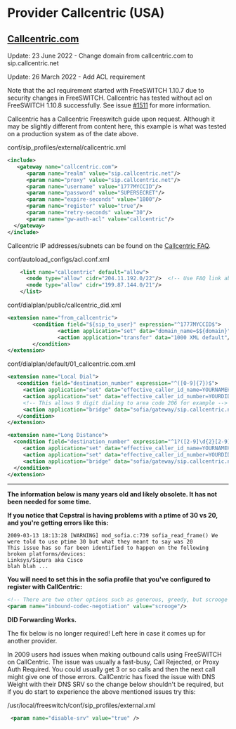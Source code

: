 
# Provider Callcentric (USA) 

 

## [Callcentric.com](http://www.callcentric.com/)

Update: 23 June 2022 - Change domain from callcentric.com to sip.callcentric.net

Update: 26 March 2022 - Add ACL requirement

Note that the acl requirement started with FreeSWITCH 1.10.7 due to security changes in FreeSWITCH. Callcentric has tested without acl on FreeSWITCH 1.10.8 successfully. See issue [#1511](https://github.com/signalwire/freeswitch/issues/1511) for more information.

Callcentric has a Callcentric Freeswitch guide upon request. Although it may be slightly different from content here, this example is what was tested on a production system as of the date above.

conf/sip_profiles/external/callcentric.xml

```xml
<include>
   <gateway name="callcentric.com">
      <param name="realm" value="sip.callcentric.net"/>
      <param name="proxy" value="sip.callcentric.net"/>
      <param name="username" value="1777MYCCID"/>
      <param name="password" value="SUPERSECRET"/>
      <param name="expire-seconds" value="1800"/>
      <param name="register" value="true"/>
      <param name="retry-seconds" value="30"/>
      <param name="gw-auth-acl" value="callcentric"/>
  </gateway>
</include> 
```

  
Callcentric IP addresses/subnets can be found on the [Callcentric FAQ](https://www.callcentric.com/faq/9/254).  
  
conf/autoload\_configs/acl.conf.xml

```xml
    <list name="callcentric" default="allow">
      <node type="allow" cidr="204.11.192.0/22"/>  <!-- Use FAQ link above for latest info -->
      <node type="allow" cidr="199.87.144.0/21"/>
    </list>
```

  
conf/dialplan/public/callcentric_did.xml

```xml
<extension name="from_callcentric">
        <condition field="${sip_to_user}" expression="^1777MYCCID$">
                <action application="set" data="domain_name=$${domain}"/>
                <action application="transfer" data="1000 XML default"/>
        </condition>
</extension> 
```

  
conf/dialplan/default/01_callcentric.com.xml

```xml
<extension name="Local Dial">
   <condition field="destination_number" expression="^([0-9]{7})$">
     <action application="set" data="effective_caller_id_name=YOURNAMEHERE"/>
     <action application="set" data="effective_caller_id_number=YOURDIDHERE"/>
     <!-- This allows 9 digit dialing to area code 206 for example -->
     <action application="bridge" data="sofia/gateway/sip.callcentric.net/1206$1@sip.callcentric.net"/>
   </condition>
</extension>

<extension name="Long Distance">
  <condition field="destination_number" expression="^1?([2-9]\d{2}[2-9]\d{6})$">
     <action application="set" data="effective_caller_id_name=YOURNAMEHERE"/>
     <action application="set" data="effective_caller_id_number=YOURDIDHERE"/>
     <action application="bridge" data="sofia/gateway/sip.callcentric.net/1$1"/>
  </condition>
</extension> 
```

  
---

  
**The information below is many years old and likely obsolete. It has not been needed for some time.**

  
**If you notice that Cepstral is having problems with a ptime of 30 vs 20, and you're getting errors like this:**

  
```text
2009-03-13 18:13:28 [WARNING] mod_sofia.c:739 sofia_read_frame() We were told to use ptime 30 but what they meant to say was 20
This issue has so far been identified to happen on the following broken platforms/devices:
Linksys/Sipura aka Cisco
blah blah ...
```

**You will need to set this in the sofia profile that you've configured to register with CallCentric:**

  
```xml
<!-- There are two other options such as generous, greedy, but scrooge seems to work with CallCentric -->
<param name="inbound-codec-negotiation" value="scrooge"/> 
```

**DID Forwarding Works.**

  
The fix below is no longer required! Left here in case it comes up for another provider.

In 2009 users had issues when making outbound calls using FreeSWITCH on CallCentric. The issue was usually a fast-busy, Call Rejected, or Proxy Auth Required. You could usually get 3 or so calls and then the next call might give one of those errors. CallCentric has fixed the issue with DNS Weight with their DNS SRV so the change below shouldn't be required, but if you do start to experience the above mentioned issues try this:

/usr/local/freeswitch/conf/sip_profiles/external.xml

```xml
 <param name="disable-srv" value="true" />
```

  

